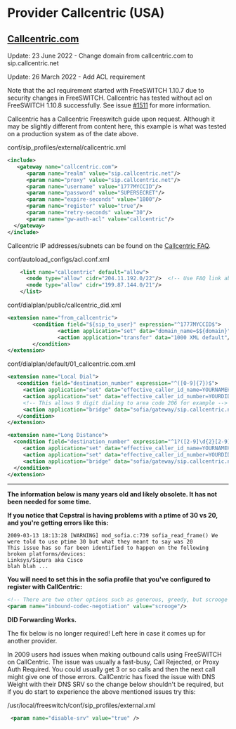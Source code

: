 
# Provider Callcentric (USA) 

 

## [Callcentric.com](http://www.callcentric.com/)

Update: 23 June 2022 - Change domain from callcentric.com to sip.callcentric.net

Update: 26 March 2022 - Add ACL requirement

Note that the acl requirement started with FreeSWITCH 1.10.7 due to security changes in FreeSWITCH. Callcentric has tested without acl on FreeSWITCH 1.10.8 successfully. See issue [#1511](https://github.com/signalwire/freeswitch/issues/1511) for more information.

Callcentric has a Callcentric Freeswitch guide upon request. Although it may be slightly different from content here, this example is what was tested on a production system as of the date above.

conf/sip_profiles/external/callcentric.xml

```xml
<include>
   <gateway name="callcentric.com">
      <param name="realm" value="sip.callcentric.net"/>
      <param name="proxy" value="sip.callcentric.net"/>
      <param name="username" value="1777MYCCID"/>
      <param name="password" value="SUPERSECRET"/>
      <param name="expire-seconds" value="1800"/>
      <param name="register" value="true"/>
      <param name="retry-seconds" value="30"/>
      <param name="gw-auth-acl" value="callcentric"/>
  </gateway>
</include> 
```

  
Callcentric IP addresses/subnets can be found on the [Callcentric FAQ](https://www.callcentric.com/faq/9/254).  
  
conf/autoload\_configs/acl.conf.xml

```xml
    <list name="callcentric" default="allow">
      <node type="allow" cidr="204.11.192.0/22"/>  <!-- Use FAQ link above for latest info -->
      <node type="allow" cidr="199.87.144.0/21"/>
    </list>
```

  
conf/dialplan/public/callcentric_did.xml

```xml
<extension name="from_callcentric">
        <condition field="${sip_to_user}" expression="^1777MYCCID$">
                <action application="set" data="domain_name=$${domain}"/>
                <action application="transfer" data="1000 XML default"/>
        </condition>
</extension> 
```

  
conf/dialplan/default/01_callcentric.com.xml

```xml
<extension name="Local Dial">
   <condition field="destination_number" expression="^([0-9]{7})$">
     <action application="set" data="effective_caller_id_name=YOURNAMEHERE"/>
     <action application="set" data="effective_caller_id_number=YOURDIDHERE"/>
     <!-- This allows 9 digit dialing to area code 206 for example -->
     <action application="bridge" data="sofia/gateway/sip.callcentric.net/1206$1@sip.callcentric.net"/>
   </condition>
</extension>

<extension name="Long Distance">
  <condition field="destination_number" expression="^1?([2-9]\d{2}[2-9]\d{6})$">
     <action application="set" data="effective_caller_id_name=YOURNAMEHERE"/>
     <action application="set" data="effective_caller_id_number=YOURDIDHERE"/>
     <action application="bridge" data="sofia/gateway/sip.callcentric.net/1$1"/>
  </condition>
</extension> 
```

  
---

  
**The information below is many years old and likely obsolete. It has not been needed for some time.**

  
**If you notice that Cepstral is having problems with a ptime of 30 vs 20, and you're getting errors like this:**

  
```text
2009-03-13 18:13:28 [WARNING] mod_sofia.c:739 sofia_read_frame() We were told to use ptime 30 but what they meant to say was 20
This issue has so far been identified to happen on the following broken platforms/devices:
Linksys/Sipura aka Cisco
blah blah ...
```

**You will need to set this in the sofia profile that you've configured to register with CallCentric:**

  
```xml
<!-- There are two other options such as generous, greedy, but scrooge seems to work with CallCentric -->
<param name="inbound-codec-negotiation" value="scrooge"/> 
```

**DID Forwarding Works.**

  
The fix below is no longer required! Left here in case it comes up for another provider.

In 2009 users had issues when making outbound calls using FreeSWITCH on CallCentric. The issue was usually a fast-busy, Call Rejected, or Proxy Auth Required. You could usually get 3 or so calls and then the next call might give one of those errors. CallCentric has fixed the issue with DNS Weight with their DNS SRV so the change below shouldn't be required, but if you do start to experience the above mentioned issues try this:

/usr/local/freeswitch/conf/sip_profiles/external.xml

```xml
 <param name="disable-srv" value="true" />
```

  

